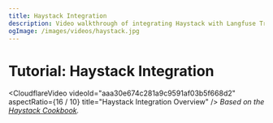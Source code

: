```yaml
---
title: Haystack Integration
description: Video walkthrough of integrating Haystack with Langfuse Tracing
ogImage: /images/videos/haystack.jpg
---
```


# Tutorial: Haystack Integration

<CloudflareVideo
  videoId="aaa30e674c281a9c9591af03b5f668d2"
  aspectRatio={16 / 10}
  title="Haystack Integration Overview"
/>
<span>
  _Based on the [Haystack
  Cookbook](/docs/integrations/haystack/example-python)._
</span>
